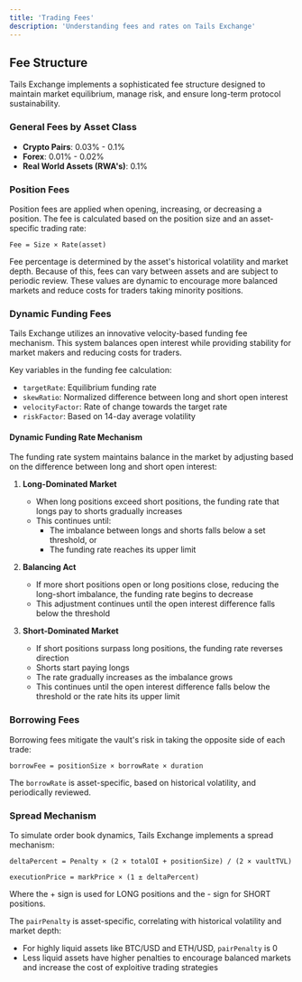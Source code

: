 ---
title: 'Trading Fees'
description: 'Understanding fees and rates on Tails Exchange'
---

## Fee Structure

Tails Exchange implements a sophisticated fee structure designed to maintain market equilibrium, manage risk, and ensure long-term protocol sustainability.

### General Fees by Asset Class

- **Crypto Pairs**: 0.03% - 0.1%
- **Forex**: 0.01% - 0.02%
- **Real World Assets (RWA's)**: 0.1%

### Position Fees

Position fees are applied when opening, increasing, or decreasing a position. The fee is calculated based on the position size and an asset-specific trading rate:

```
Fee = Size × Rate(asset)
```

Fee percentage is determined by the asset's historical volatility and market depth. Because of this, fees can vary between assets and are subject to periodic review. These values are dynamic to encourage more balanced markets and reduce costs for traders taking minority positions.

### Dynamic Funding Fees

Tails Exchange utilizes an innovative velocity-based funding fee mechanism. This system balances open interest while providing stability for market makers and reducing costs for traders.

Key variables in the funding fee calculation:
- `targetRate`: Equilibrium funding rate
- `skewRatio`: Normalized difference between long and short open interest
- `velocityFactor`: Rate of change towards the target rate
- `riskFactor`: Based on 14-day average volatility

#### Dynamic Funding Rate Mechanism

The funding rate system maintains balance in the market by adjusting based on the difference between long and short open interest:

1. **Long-Dominated Market**
   - When long positions exceed short positions, the funding rate that longs pay to shorts gradually increases
   - This continues until:
     - The imbalance between longs and shorts falls below a set threshold, or
     - The funding rate reaches its upper limit

2. **Balancing Act**
   - If more short positions open or long positions close, reducing the long-short imbalance, the funding rate begins to decrease
   - This adjustment continues until the open interest difference falls below the threshold

3. **Short-Dominated Market**
   - If short positions surpass long positions, the funding rate reverses direction
   - Shorts start paying longs
   - The rate gradually increases as the imbalance grows
   - This continues until the open interest difference falls below the threshold or the rate hits its upper limit

### Borrowing Fees

Borrowing fees mitigate the vault's risk in taking the opposite side of each trade:

```
borrowFee = positionSize × borrowRate × duration
```

The `borrowRate` is asset-specific, based on historical volatility, and periodically reviewed.

### Spread Mechanism

To simulate order book dynamics, Tails Exchange implements a spread mechanism:

```
deltaPercent = Penalty × (2 × totalOI + positionSize) / (2 × vaultTVL)

executionPrice = markPrice × (1 ± deltaPercent)
```
Where the + sign is used for LONG positions and the - sign for SHORT positions.

The `pairPenalty` is asset-specific, correlating with historical volatility and market depth:
- For highly liquid assets like BTC/USD and ETH/USD, `pairPenalty` is 0
- Less liquid assets have higher penalties to encourage balanced markets and increase the cost of exploitive trading strategies
